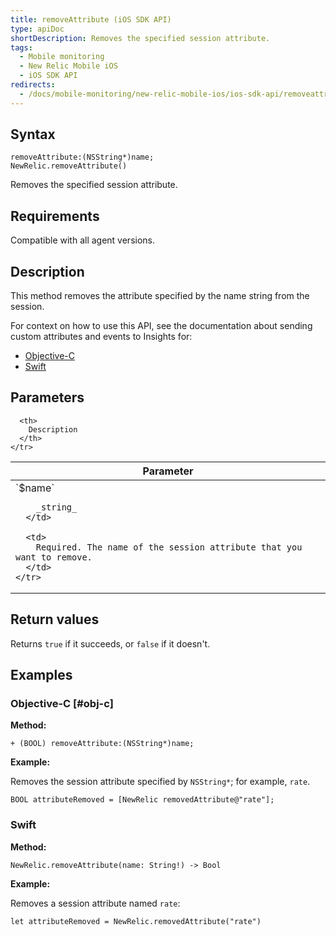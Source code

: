 ```yaml
---
title: removeAttribute (iOS SDK API)
type: apiDoc
shortDescription: Removes the specified session attribute.
tags:
  - Mobile monitoring
  - New Relic Mobile iOS
  - iOS SDK API
redirects:
  - /docs/mobile-monitoring/new-relic-mobile-ios/ios-sdk-api/removeattribute-ios-sdk-api
---
```


## Syntax

```
removeAttribute:(NSString*)name;
NewRelic.removeAttribute()
```

Removes the specified session attribute.

## Requirements

Compatible with all agent versions.

## Description

This method removes the attribute specified by the name string from the session.

For context on how to use this API, see the documentation about sending custom attributes and events to Insights for:

* [Objective-C](/docs/mobile-monitoring/new-relic-mobile-ios/install-configure/work-ios-sdk-api#objc-custom-att-events)
* [Swift](/docs/mobile-monitoring/new-relic-mobile-ios/install-configure/work-ios-sdk-api#swift-custom-att-events)

## Parameters

<Table>
  <thead>
    <tr>
      <th width="25%">
        Parameter
      </th>

      <th>
        Description
      </th>
    </tr>
  </thead>

  <tbody>
    <tr>
      <td>
        `$name`

        _string_
      </td>

      <td>
        Required. The name of the session attribute that you want to remove.
      </td>
    </tr>
  </tbody>
</Table>

## Return values

Returns `true` if it succeeds, or `false` if it doesn't.

## Examples

### Objective-C [#obj-c]

**Method:**

```
+ (BOOL) removeAttribute:(NSString*)name;
```

**Example:**

Removes the session attribute specified by `NSString*`; for example, `rate`.

```
BOOL attributeRemoved = [NewRelic removedAttribute@"rate"];
```

### Swift

**Method:**

```
NewRelic.removeAttribute(name: String!) -> Bool
```

**Example:**

Removes a session attribute named `rate`:

```
let attributeRemoved = NewRelic.removedAttribute("rate")
```
